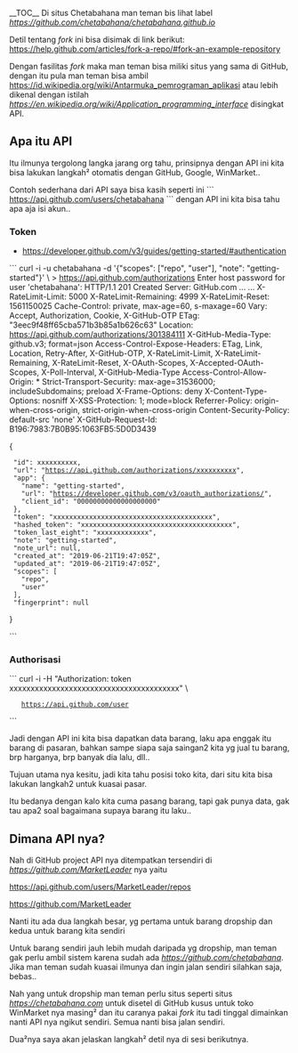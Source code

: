 __TOC__
Di situs Chetabahana man teman bis lihat label ''[[Fork me on GitHub|https://github.com/chetabahana/chetabahana.github.io]]''

Detil tentang ''fork'' ini bisa disimak di link berikut:<br>
https://help.github.com/articles/fork-a-repo/#fork-an-example-repository

Dengan fasilitas ''fork'' maka man teman bisa miliki situs yang sama di GitHub, dengan itu pula man teman bisa ambil [[Antarmuka Pemrograman Aplikasi|https://id.wikipedia.org/wiki/Antarmuka_pemrograman_aplikasi]] atau lebih dikenal dengan istilah ''[[application programming interface|https://en.wikipedia.org/wiki/Application_programming_interface]]'' disingkat API.

==Apa itu API==
Itu ilmunya tergolong langka jarang org tahu, prinsipnya dengan API ini kita bisa lakukan langkah² otomatis dengan GitHub, Google, WinMarket..

Contoh sederhana dari API saya bisa kasih seperti ini
```
https://api.github.com/users/chetabahana
```
dengan API ini kita bisa tahu apa aja isi akun..

===Token===
* [[Authentication|https://developer.github.com/v3/guides/getting-started/#authentication]]
```
curl -i -u chetabahana -d '{"scopes": ["repo", "user"], "note": "getting-started"}' \
>    https://api.github.com/authorizations
Enter host password for user 'chetabahana':<password>
HTTP/1.1 201 Created
Server: GitHub.com
...
...
X-RateLimit-Limit: 5000
X-RateLimit-Remaining: 4999
X-RateLimit-Reset: 1561150025
Cache-Control: private, max-age=60, s-maxage=60
Vary: Accept, Authorization, Cookie, X-GitHub-OTP
ETag: "3eec9f48ff65cba571b3b85a1b626c63"
Location: https://api.github.com/authorizations/301384111
X-GitHub-Media-Type: github.v3; format=json
Access-Control-Expose-Headers: ETag, Link, Location, Retry-After, X-GitHub-OTP, 
X-RateLimit-Limit, X-RateLimit-Remaining, X-RateLimit-Reset, X-OAuth-Scopes, 
X-Accepted-OAuth-Scopes, X-Poll-Interval, X-GitHub-Media-Type
Access-Control-Allow-Origin: *
Strict-Transport-Security: max-age=31536000; includeSubdomains; preload
X-Frame-Options: deny
X-Content-Type-Options: nosniff
X-XSS-Protection: 1; mode=block
Referrer-Policy: origin-when-cross-origin, strict-origin-when-cross-origin
Content-Security-Policy: default-src 'none'
X-GitHub-Request-Id: B196:7983:7B0B95:1063FB5:5D0D3439

{
  "id": xxxxxxxxxx,
  "url": "https://api.github.com/authorizations/xxxxxxxxxx",
  "app": {
    "name": "getting-started",
    "url": "https://developer.github.com/v3/oauth_authorizations/",
    "client_id": "00000000000000000000"
  },
  "token": "xxxxxxxxxxxxxxxxxxxxxxxxxxxxxxxxxxxxxxxx",
  "hashed_token": "xxxxxxxxxxxxxxxxxxxxxxxxxxxxxxxxxxxxxx",
  "token_last_eight": "xxxxxxxxxxxxx",
  "note": "getting-started",
  "note_url": null,
  "created_at": "2019-06-21T19:47:05Z",
  "updated_at": "2019-06-21T19:47:05Z",
  "scopes": [
    "repo",
    "user"
  ],
  "fingerprint": null
}

```
===Authorisasi===
```
curl -i -H "Authorization: token xxxxxxxxxxxxxxxxxxxxxxxxxxxxxxxxxxxxxxxx" \
    https://api.github.com/user
```


Jadi dengan API ini kita bisa dapatkan data barang, laku apa enggak itu barang di pasaran, bahkan sampe siapa saja saingan2 kita yg jual tu barang, brp harganya, brp banyak dia lalu, dll..

Tujuan utama nya kesitu, jadi kita tahu posisi toko kita, dari situ kita bisa lakukan langkah2 untuk kuasai pasar. 

Itu bedanya dengan kalo kita cuma pasang barang, tapi gak punya data, gak tau apa2 soal bagaimana supaya barang itu laku..

==Dimana API nya?==
Nah di GitHub project API nya ditempatkan tersendiri di ''[[akun project|https://github.com/MarketLeader]]'' nya yaitu  

https://api.github.com/users/MarketLeader/repos

[[<img src=https://chetabahana.files.wordpress.com/2018/06/market-leader.png>|https://github.com/MarketLeader]]

Nanti itu ada dua langkah besar, yg pertama untuk barang dropship dan kedua untuk barang kita sendiri

Untuk barang sendiri jauh lebih mudah daripada yg dropship, man teman gak perlu ambil sistem karena sudah ada ''[[Chetabahana|https://github.com/chetabahana]]''. Jika man teman sudah kuasai ilmunya dan ingin jalan sendiri silahkan saja, bebas.. 

Nah yang untuk dropship man teman perlu situs seperti situs ''[[Toko Chetabahana|https://chetabahana.com]]'' untuk disetel di GitHub kusus untuk toko WinMarket nya masing² dan itu caranya pakai ''fork'' itu tadi tinggal dimainkan nanti API nya ngikut sendiri. Semua nanti bisa jalan sendiri.

Dua²nya saya akan jelaskan langkah² detil nya di sesi berikutnya.
